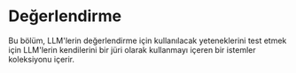 # Değerlendirme


Bu bölüm, LLM'lerin değerlendirme için kullanılacak yeteneklerini test etmek için LLM'lerin kendilerini bir jüri olarak kullanmayı içeren bir istemler koleksiyonu içerir.


<ContentFileNames section="prompts/evaluation" lang="tr"/>